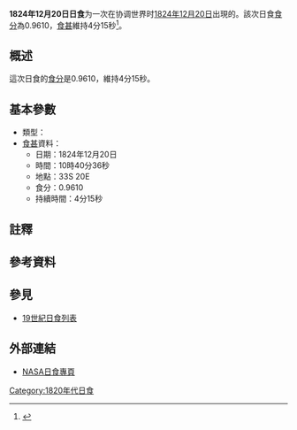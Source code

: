 {{Infobox Solar eclipse
| Year        = 1824
| Month       = 12
| Day         = 20
| Type        = 
| Image       = SE1824Dec20Am.gif
| Image size  = 200px
| Image intro = 1824年12月20日路徑圖
  <!--   日食資料   -->
| Gamma       = -0.1685
| Mag         = 0.9610
| Saros       = 
| Saros total = 
| Saros seq   = 
  <!--     食甚     -->
| Duration    = 4分15秒
| Location    = 
| Coords      = 
| Width       = 144公里
  <!--   開始時間   -->
| Partial     = 
| Start type  = 
| Centre      = 
| Greatest    = 10:40:36
  <!--     倒數     -->
| hour        = 10
| minute      = 40
| second      = 36
| Duration_s  = 
}}
'''1824年12月20日日食'''为一次在协调世界时[[1824年|1824年]][[12月20日|12月20日]]出現的。該次日食[[食分|食分]]為0.9610，[[食甚|食甚]]維持4分15秒<ref name="nasa_catalog_list">{{cite web |url=http://eclipse.gsfc.nasa.gov/SEcat5/SE1801-1900.html |title=Catalog of Solar Eclipses: 1801 to 1900 |language=en |publisher=[[NASA|NASA]] |accessdate=2009-07-26 |archiveurl=https://web.archive.org/web/20150112204733/http://eclipse.gsfc.nasa.gov/SEcat5/SE1801-1900.html |archivedate=2015-01-12 |deadurl=no }}</ref>。

== 概述 ==
這次日食的[[食分|食分]]是0.9610，維持4分15秒。

== 基本參數 ==
{{NoteUTC}}
* 類型：
*[[食甚|食甚]]資料：
** 日期：1824年12月20日
** 時間：10時40分36秒 
** 地點：33S 20E
** 食分：0.9610
** 持續時間：4分15秒

== 註釋 ==
{{NoteFoot}}

== 參考資料 ==
{{reflist}}

== 參見 ==
{{日食主題}}
* [[19世紀日食列表|19世紀日食列表]]

== 外部連結 ==
* [http://eclipse.gsfc.nasa.gov/solar.html NASA日食專頁]{{Wayback|url=http://eclipse.gsfc.nasa.gov/solar.html |date=20190108200537 }}{{en icon}}

{{日食}}

[[Category:1820年代日食|Category:1820年代日食]]

{{Eclipse-stub}}